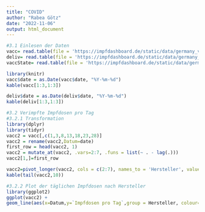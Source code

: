 ```yaml
---
title: "COVID"
author: "Rabea Götz"
date: "2022-11-06"
output: html_document
---
```


```r
#3.1 Einlesen der Daten
vacc= read.table(file = 'https://impfdashboard.de/static/data/germany_vaccinations_timeseries_v2.tsv', sep = '\t', header = TRUE)
deliv= read.table(file = 'https://impfdashboard.de/static/data/germany_deliveries_timeseries_v2.tsv', sep = '\t', header = TRUE)
vaccState= read.table(file = 'https://impfdashboard.de/static/data/germany_vaccinations_by_state.tsv', sep = '\t', header = TRUE)
```


```r
library(knitr)
vacc$date = as.Date(vacc$date, "%Y-%m-%d")
kable(vacc[1:3,1:3])

deliv$date = as.Date(deliv$date, "%Y-%m-%d")
kable(deliv[1:3,1:3])
```

```r
#3.2 Verimpfte Impfdosen pro Tag
#3.2.1 Transformation
library(dplyr)
library(tidyr)
vacc2 = vacc[,c(1,3,8,13,18,23,28)]
vacc2 = rename(vacc2,Datum=date)
first_row = head(vacc2, 1)
vacc2 = mutate_at(vacc2, .vars=2:7, .funs = list(~ . - lag(.)))
vacc2[1,]=first_row

vacc2=pivot_longer(vacc2, cols = c(2:7), names_to = 'Hersteller', values_to = 'Impfdosen pro Tag', names_pattern = 'dosen_(\\w+)_kumulativ')
kable(tail(vacc2,10))
```
```r
#3.2.2 Plot der täglichen Impfdosen nach Hersteller
library(ggplot2)
ggplot(vacc2) +
geom_line(aes(x=Datum,y=`Impfdosen pro Tag`,group = Hersteller, colour= Hersteller))
```